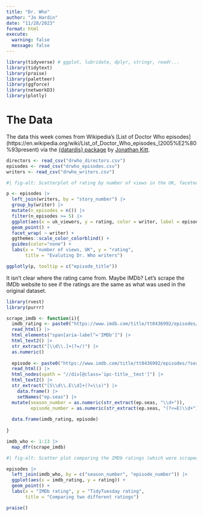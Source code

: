 ```yaml
---
title: "Dr. Who"
author: "Jo Hardin"
date: "11/28/2023"
format: html
execute:
  warning: false
  message: false
---
```



```r
library(tidyverse) # ggplot, lubridate, dplyr, stringr, readr...
library(tidytext)
library(praise)
library(paletteer)
library(ggforce)
library(networkD3)
library(plotly)
```



# The Data

The data this week comes from Wikipedia's [List of Doctor Who episodes](https://en.wikipedia.org/wiki/List_of_Doctor_Who_episodes_(2005%E2%80%93present) via the [{datardis} package](https://cran.r-project.org/package=datardis) by [Jonathan Kitt](https://github.com/KittJonathan/datardis).

```r
directors <- read_csv("drwho_directors.csv")
episodes <- read_csv("drwho_episodes.csv")
writers <- read_csv("drwho_writers.csv")
```



```r
#| fig-alt: Scatterplot of rating by number of views in the UK, faceted by the writer of the episode.  All of the scatterplots show a moderately postive correlation.  Gareth Roberts and Stephen Moffat have high rated and highly watched episodes; Chris Chibnall has low rated and low watched episodes.

p <- episodes |>
  left_join(writers, by = "story_number") |>
  group_by(writer) |>
  mutate(n_episodes = n()) |>
  filter(n_episodes >= 5) |>
  ggplot(aes(x = uk_viewers, y = rating, color = writer, label = episode_title)) + 
  geom_point() +
  facet_wrap( ~ writer) + 
  ggthemes::scale_color_colorblind() +
  guides(color="none") + 
  labs(x = "number of views, UK", y = "rating",
       title = "Evaluting Dr. Who writers")

ggplotly(p, tooltip = c("episode_title"))
```

It isn't clear where the rating came from.  Maybe IMDb? Let's scrape the IMDb website to see if the ratings are the same as what was used in the original dataset.  

```r
library(rvest)
library(purrr)

scrape_imdb <- function(i){
  imdb_rating <- paste0("https://www.imdb.com/title/tt0436992/episodes/?season=", i, sep = "") |>
  read_html() |>
  html_elements("span[aria-label^='IMDb']") |>
  html_text2() |>
  str_extract("[\\d\\.]+(?=/)") |>
  as.numeric() 
  
  episode <- paste0("https://www.imdb.com/title/tt0436992/episodes/?season=", i, sep = "") |>
  read_html() |>
  html_nodes(xpath = "//div[@class='ipc-title__text']") |>
  html_text2() |>
  str_extract("[S\\d\\.E\\d]+(?=\\s)") |>
    data.frame() |>
    setNames("ep.seas") |>
  mutate(season_number = as.numeric(str_extract(ep.seas, "\\d+")),
         episode_number = as.numeric(str_extract(ep.seas, "(?<=E)\\d+"))) 
  
  data.frame(imdb_rating, episode)
    
}

imdb_who <- 1:13 |>
  map_dfr(scrape_imdb)

```


```r
#| fig-alt: Scatter plot comparing the IMDb ratings (which were scraped from IMDb) and the ratings in the original dataset.  The values are have moderately strong positive correlation but clearly are not identical.

episodes |>
  left_join(imdb_who, by = c("season_number", "episode_number")) |>
  ggplot(aes(x = imdb_rating, y = rating)) + 
  geom_point() + 
  labs(x = "IMDb rating", y = "TidyTuesday rating",
       title = "Comparing two different ratings")
```


```r
praise()
```

